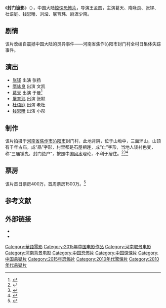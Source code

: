 {{电影信息框
| 片名     = 封门诡影
| 电影原名 = ''{{lang|en|Nowhere to Run}}''
| 图像     = Nowhere to Run poster.jpg
| 图像说明 = 海报
| 导演     = [[王孟圆|王孟圆]]
| 监制     = 
| 制片     = 温河、姜岱、钱思曈
| 编剧     = 温河、王孟圆、万超
| 原著     = 
| 主演     = 葛天<br>隋咏良<br>张铎<br>杜语庭<br>钱思曈<br>刘滢<br>屠育玮
| 配乐     = 
| 摄影     = 
| 剪辑     = 
| 制片商   = 北京思泽汇通影视有限公司
| 发行商   = 北京思泽汇通影视有限公司
| 上映日期 = {{Film date|2015|3|13|中国大陆}}
| 片长     = 90分钟
| 产地     = {{CHNML}}
| 语言     = 普通话
| 预算     = 
| 票房     = 
| 前集     = 
| 续集     = 
}}
《'''封门诡影'''》（{{lang-en|''Nowhere to Run''}}），中国大陆[[惊悚片|惊悚]][[恐怖片|恐怖片]]，导演王孟圆，主演葛天、隋咏良、张铎、杜语庭、钱思曈、刘滢、屠育玮、尉迟少南。

==剧情==
该片改编自震撼中国大陆的灵异事件——河南省焦作沁阳市封门村全村日集体失踪事件。

== 演出 ==
*[[张铎|张铎]] 出演 张扬
*[[隋咏良|隋咏良]] 出演 文凯
*[[葛天|葛天]] 出演 于曼<ref>{{cite news |author= |url=http://news.xinhuanet.com/ent/2015-03/23/c_127610839.htm |title=葛天《封门诡影》人气飙升 积极阳光颇具国际范儿 |newspaper=新华网 |accessdate=2015-05-10 |date=2015-03-23 |archive-date=2015-05-18 |archive-url=https://web.archive.org/web/20150518122700/http://news.xinhuanet.com/ent/2015-03/23/c_127610839.htm |dead-url=no }}</ref>
*[[屠育玮|屠育玮]] 出演 张默
*[[杜语庭|杜语庭]] 出演 老杜
*[[钱思曈|钱思曈]] 出演 小彤

==制作==
该片拍摄于[[河南省|河南省]][[焦作市|焦作市]][[沁阳市|沁阳市]]封门村，此地背阴，位于山坳中，三面环山，山顶有千年古庙，成“品”字形，村里都是石屋相连，成“亡”字形，当地人谈村色变，称“三庙镇鬼，封门绝户”，按照中国[[风水|风水]]理论，不利于居住。<ref>{{cite news |author= |quote=近日惊悚片《封门诡影》爆出一款概念海报，纪实还原中国第一鬼村全貌。封门村地处背阴山坳，被三座陡峭山壁压抑包围，山顶分别坐镇千年古庙，呈“品”字形布阵。村中石头房屋东西走向，户户串联，一直延伸到悬崖边缘。俯瞰村子全貌，赫然“亡”字结构。据悉，周边村民被问及该无人村，无不诡异回避，只仓惶吐露“三庙镇鬼 封门绝户”。 |url=http://ent.sina.com.cn/m/c/2015-02-10/10234285668.shtml |title=《封门诡影》定档3.13 刘翔娇妻银幕首秀 |newspaper=新浪网 |accessdate=2015-05-10 |date=2015-02-10 |archive-date=2019-08-13 |archive-url=https://web.archive.org/web/20190813065858/http://ent.sina.com.cn/m/c/2015-02-10/10234285668.shtml |dead-url=no }}</ref><ref>{{cite news |author= |url=http://tj.sina.com.cn/cul/yxvideo/2013-09-13/1231185.html |title=《封门诡影》“中国第一鬼村”搬上大银幕 |newspaper=新浪网 |date=2013-09-13 |accessdate=2015-05-10 |archive-url=https://web.archive.org/web/20150518083049/http://tj.sina.com.cn/cul/yxvideo/2013-09-13/1231185.html |archive-date=2015-05-18 |dead-url=yes }}</ref><ref>{{cite news |author= |url=http://ent.huanqiu.com/yuleyaowen/2015-03/5871952.html |title=《封门诡影》刘滢拍摄期间遇灵异事件 |newspaper=环球网 |accessdate=2015-05-10 |date=2015-03-10 |archive-date=2019-08-12 |archive-url=https://web.archive.org/web/20190812151142/http://ent.huanqiu.com/yuleyaowen/2015-03/5871952.html |dead-url=no }}</ref>

==票房==
该片首日票房400万，首周票房1500万。<ref>{{cite news |author= |url=http://ent.sina.com.cn/m/c/2015-03-16/11174301544.shtml |title=《封门诡影》票房飘红 葛天戏码香艳获赞 |newspaper=新浪网 |accessdate=2015-05-10 |date=2015-03-16 |archive-date=2019-08-12 |archive-url=https://web.archive.org/web/20190812082826/http://ent.sina.com.cn/m/c/2015-03-16/11174301544.shtml |dead-url=no }}</ref>

==参考文献==
{{reflist}}

== 外部链接==
* {{douban}}
* {{Mtime|195797}}

{{DEFAULTSORT:Fengmen封门诡影}}
[[Category:華語電影|Category:華語電影]]
[[Category:2015年中国电影作品|Category:2015年中国电影作品]]
[[Category:河南取景电影|Category:河南取景电影]]
[[Category:河南背景电影|Category:河南背景电影]]
[[Category:中国恐怖片|Category:中国恐怖片]]
[[Category:中国惊悚片|Category:中国惊悚片]]
[[Category:中国悬疑片|Category:中国悬疑片]]
[[Category:2015年恐怖片|Category:2015年恐怖片]]
[[Category:2010年代驚悚片|Category:2010年代驚悚片]]
[[Category:2010年代悬疑片|Category:2010年代悬疑片]]